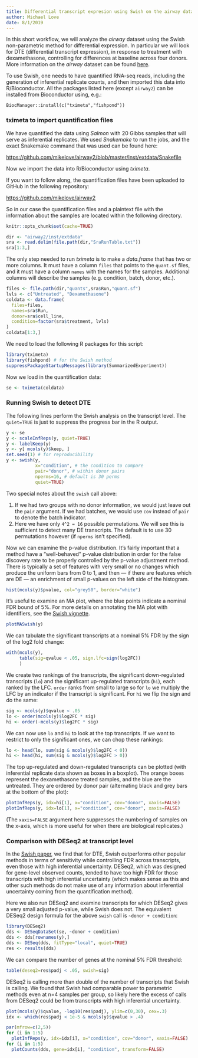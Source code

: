 ```yaml
---
title: Differential transcript expresion using Swish on the airway dataset
author: Michael Love
date: 8/1/2019
---
```


In this short workflow, we will analyze the *airway* dataset using the
Swish non-parametric method for differential expression. In particular
we will look for DTE (differential transcript expression), in response
to treatment with dexamethasone, controlling for differences at
baseline across four donors. More information on the *airway* dataset
can be found [here](http://bioconductor.org/packages/airway).

To use Swish, one needs to have quantified RNA-seq reads, including
the generation of inferential replicate counts, and then imported this
data into R/Bioconductor. All the packages listed here (except
`airway2`) can be installed from Bioconductor using, e.g.:

```
BiocManager::install(c("tximeta","fishpond"))
```

### tximeta to import quantification files

We have quantified the data using *Salmon* with 20 Gibbs samples that
will serve as inferential replicates. We used *Snakemake* to run the
jobs, and the exact Snakemake command that was used can be found here:

<https://github.com/mikelove/airway2/blob/master/inst/extdata/Snakefile>

Now we import the data into R/Bioconductor using *tximeta*. 

If you want to follow along, the quantification files have been
uploaded to GitHub in the following repository:

<https://github.com/mikelove/airway2>

So in our case the quantification files and a plaintext file with
the information about the samples are located within the following
directory. 

```r
knitr::opts_chunk$set(cache=TRUE)
```	

```r
dir <- "airway2/inst/extdata"
sra <- read.delim(file.path(dir,"SraRunTable.txt"))
sra[1:3,]
```

The only step needed to run *tximeta* is to make a *data.frame* that
has two or more columns. It must have a column `files` that points to
the `quant.sf` files, and it must have a column `names` with the names
for the samples. Additional columns will describe the samples
(e.g. condition, batch, donor, etc.).

```r
files <- file.path(dir,"quants",sra$Run,"quant.sf")
lvls <- c("Untreated", "Dexamethasone")
coldata <- data.frame(
  files=files,
  names=sra$Run,
  donor=sra$cell_line,
  condition=factor(sra$treatment, lvls)
)
coldata[1:3,]
```

We need to load the following R packages for this script:

```r
library(tximeta)
library(fishpond) # for the Swish method
suppressPackageStartupMessages(library(SummarizedExperiment))
```

Now we load in the quantification data:

```r
se <- tximeta(coldata)
```

### Running Swish to detect DTE

The following lines perform the Swish analysis on the transcript
level. The `quiet=TRUE` is just to suppress the progress bar in the R
output. 

```r
y <- se
y <- scaleInfReps(y, quiet=TRUE)
y <- labelKeep(y)
y <- y[ mcols(y)$keep, ]
set.seed(1) # for reproducibility
y <- swish(y,
           x="condition", # the condition to compare
           pair="donor", # within donor pairs
           nperms=16, # default is 30 perms
           quiet=TRUE)
```

Two special notes about the `swish` call above: 

1. If we had two groups with no donor information, we would just leave
   out the `pair` argument. If we had batches, we would use `cov`
   instead of `pair` to denote the batch indicator.
2. Here we have only `4^2 = 16` possible permutations. We will see this is
   sufficient to detect many DE transcripts. The default is to use 30
   permutations however (if `nperms` isn't specified).

Now we can examine the p-value distribution. It's fairly important
that a method have a "well-behaved" p-value distribution in order for
the false discovery rate to be properly controlled by the p-value
adjustment method. There is typically a set of features with very small
or no changes which produce the uniform bars from 0 to 1, and then ---
if there are features which are DE --- an enrichment of small p-values
on the left side of the histogram. 

```r
hist(mcols(y)$pvalue, col="grey50", border="white")
```

It's useful to examine an MA plot, where the blue points indicate a
nominal FDR bound of 5%. For more details on annotating the MA plot
with identifiers, see the 
[Swish vignette](https://bioconductor.org/packages/release/bioc/vignettes/fishpond/inst/doc/fishpond.html).

```r
plotMASwish(y)
```

We can tabulate the significant transcripts at a nominal 5% FDR by the
sign of the log2 fold change:

```r
with(mcols(y),
     table(sig=qvalue < .05, sign.lfc=sign(log2FC))
     )
```

We create two rankings of the transcripts, the significant
down-regulated transcripts (`lo`) and the significant up-regulated
transcripts (`hi`), each ranked by the LFC. `order` ranks from small
to large so for `lo` we multiply the LFC by an indicator if the
transcript is significant. For `hi` we flip the sign and do the same:

```r
sig <- mcols(y)$qvalue < .05
lo <- order(mcols(y)$log2FC * sig)
hi <- order(-mcols(y)$log2FC * sig)
```

We can now use `lo` and `hi` to look at the top transcripts. If we
want to restrict to only the significant ones, we can chop these
rankings:

```r
lo <- head(lo, sum(sig & mcols(y)$log2FC < 0))
hi <- head(hi, sum(sig & mcols(y)$log2FC > 0))
```

The top up-regulated and down-regulated transcripts can be plotted
(with inferential replicate data shown as boxes in a boxplot). The
orange boxes represent the dexamethasone treated samples, and the blue
are the untreated. They are ordered by donor pair (alternating black
and grey bars at the bottom of the plot):

```r
plotInfReps(y, idx=hi[1], x="condition", cov="donor", xaxis=FALSE)
plotInfReps(y, idx=lo[1], x="condition", cov="donor", xaxis=FALSE)
```

(The `xaxis=FALSE` argument here suppresses the numbering of samples
on the x-axis, which is more useful for when there are biological
replicates.) 

### Comparison with DESeq2 at transcript level

In the [Swish paper](https://www.biorxiv.org/content/10.1101/561084v2),
we find that for DTE, Swish outperforms other popular methods in terms
of sensitivity while controlling FDR across transcripts, even those
with high inferential uncertainty. DESeq2, which was designed for
gene-level observed counts, tended to have too high FDR for those
transcripts with high inferential uncertainty (which makes sense as
this and other such methods do not make use of any information about
inferential uncertainty coming from the quantification method).

Here we also run DESeq2 and examine transcripts for which DESeq2 gives
a very small adjusted p-value, while Swish does not. The equivalent
DESeq2 design formula for the above `swish` call is `~donor +
condition`: 

```r
library(DESeq2)
dds <- DESeqDataSet(se, ~donor + condition)
dds <- dds[rownames(y),]
dds <- DESeq(dds, fitType="local", quiet=TRUE)
res <- results(dds)
```

We can compare the number of genes at the nominal 5% FDR threshold:

```r
table(deseq2=res$padj < .05, swish=sig)
```

DESeq2 is calling more than double of the number of transcripts that
Swish is calling. We found that Swish had comparable power to
parametric methods even at n=4 samples per group, so likely here the
excess of calls from DESeq2 could be from transcripts with high
inferential uncertainty.

```r
plot(mcols(y)$qvalue, -log10(res$padj), ylim=c(0,30), cex=.3)
idx <- which(res$padj < 1e-5 & mcols(y)$qvalue > .4)
```

```r
par(mfrow=c(2,5))
for (i in 1:5) 
  plotInfReps(y, idx=idx[i], x="condition", cov="donor", xaxis=FALSE)
for (i in 1:5) 
  plotCounts(dds, gene=idx[i], "condition", transform=FALSE)
```
